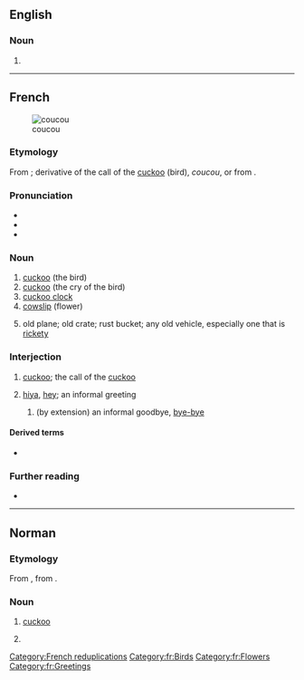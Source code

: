 ==English==

===Noun===
{{en-noun|-}}

# {{alt form|en|coo-coo||Barbadian food}}

----

==French==
{{wikipedia|lang=fr}}
[[Image:Cuculus canorus.jpg|thumb|coucou]]

===Etymology===
From {{inh|fr|fro|cucu}}; {{onomatopoeic|fr|nocap=1}} derivative of the call of the [[cuckoo]] (bird), ''coucou'', or from {{inh|fr|la|cuculus}}.

===Pronunciation===
* {{fr-IPA}}
* {{audio|fr|Fr-coucou.ogg|Audio}}
* {{rhymes|fr|u}}

===Noun===
{{fr-noun|m}}

# [[cuckoo]] (the bird)
# [[cuckoo]] (the cry of the bird)
# [[cuckoo clock]]
# [[cowslip]] (flower)
# {{lb|fr|informal}} old plane; old crate; rust bucket; any old vehicle, especially one that is [[rickety]]

===Interjection===
{{fr-intj}}

# [[cuckoo]]; the call of the [[cuckoo]]
# {{lb|fr|colloquial}} [[hiya]], [[hey]]; an informal greeting
## {{lb|fr|colloquial}} (by extension) an informal goodbye, [[bye-bye]]

====Derived terms====
* {{l|fr|coucouille}}

===Further reading===
* {{R:TLFi}}

[[Category:French reduplications]]
[[Category:fr:Birds]]
[[Category:fr:Flowers]]
[[Category:fr:Greetings]]

----

==Norman==

===Etymology===
From {{inh|nrf|fro|cucu}}, from {{inh|nrf|la|cucūlus}}.

===Noun===
{{nrf-noun|m}}

# {{lb|nrf|Jersey}} [[cuckoo]]
# {{lb|nrf|Jersey}} {{vern|striped wrasse}}

{{topics|nrf|Cuckoos|Wrasses}}